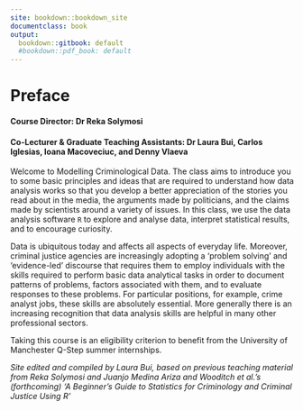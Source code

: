 ```yaml
---
site: bookdown::bookdown_site
documentclass: book
output:
  bookdown::gitbook: default
  #bookdown::pdf_book: default
---
```


# Preface {-}

#### Course Director: Dr Reka Solymosi {-}

#### Co-Lecturer & Graduate Teaching Assistants: Dr Laura Bui, Carlos Iglesias, Ioana Macoveciuc, and Denny Vlaeva {-}

Welcome to Modelling Criminological Data. The class aims to introduce you to some basic principles and ideas that are required to understand how data analysis works so that you develop a better appreciation of the stories you read about in the media, the arguments made by politicians, and the claims made by scientists around a variety of issues. In this class, we use the data analysis software `R` to explore and analyse data, interpret statistical results, and to encourage curiosity.

Data is ubiquitous today and affects all aspects of everyday life. Moreover, criminal justice agencies are increasingly adopting a 'problem solving' and 'evidence-led' discourse that requires them to employ individuals with the skills required to perform basic data analytical tasks in order to document patterns of problems, factors associated with them, and to evaluate responses to these problems. For particular positions, for example, crime analyst jobs, these skills are absolutely essential. More generally there is an increasing recognition that data analysis skills are helpful in many other professional sectors.

Taking this course is an eligibility criterion to benefit from the University of Manchester Q-Step summer internships.











*Site edited and compiled by Laura Bui, based on previous teaching material from Reka Solymosi and Juanjo Medina Ariza and Wooditch et al.'s (forthcoming) 'A Beginner's Guide to Statistics for Criminology and Criminal Justice Using R'*
